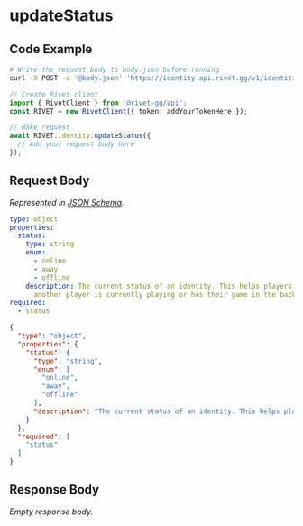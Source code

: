 
# updateStatus

## Code Example

<CodeGroup title='Request' tag='POST' label='https://identity.api.rivet.gg/v1/identities/identities/self/status'>

```bash {{ title: 'cURL' }}
# Write the request body to body.json before running
curl -X POST -d '@body.json' 'https://identity.api.rivet.gg/v1/identities/identities/self/status'
```

```ts
// Create Rivet client
import { RivetClient } from '@rivet-gg/api';
const RIVET = new RivetClient({ token: addYourTokenHere });

// Make request
await RIVET.identity.updateStatus({
  // Add your request body here
});
```

</CodeGroup>


## Request Body

_Represented in [JSON Schema](https://json-schema.org/)._

<CodeGroup title='Request'>

```yaml
type: object
properties:
  status:
    type: string
    enum:
      - online
      - away
      - offline
    description: The current status of an identity. This helps players understand if
      another player is currently playing or has their game in the background.
required:
  - status

```

```json
{
  "type": "object",
  "properties": {
    "status": {
      "type": "string",
      "enum": [
        "online",
        "away",
        "offline"
      ],
      "description": "The current status of an identity. This helps players understand if another player is currently playing or has their game in the background."
    }
  },
  "required": [
    "status"
  ]
}
```

</CodeGroup>


## Response Body

_Empty response body._
